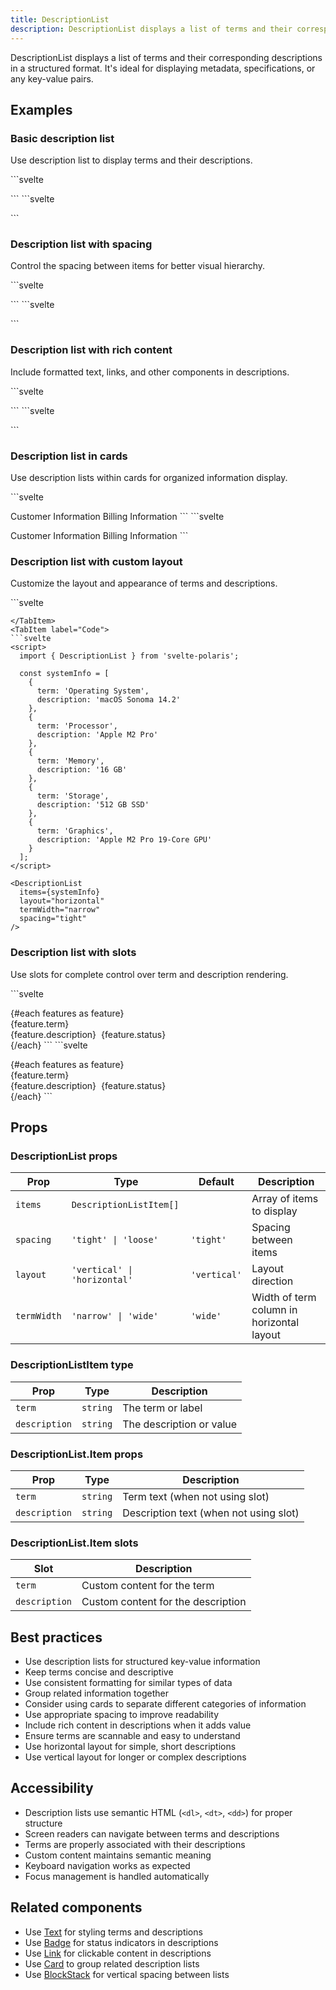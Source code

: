 ```yaml
---
title: DescriptionList
description: DescriptionList displays a list of terms and their corresponding descriptions in a structured format.
---
```



DescriptionList displays a list of terms and their corresponding descriptions in a structured format. It's ideal for displaying metadata, specifications, or any key-value pairs.

## Examples

### Basic description list

Use description list to display terms and their descriptions.

<Tabs>
<TabItem label="Preview">
```svelte
<script>
  import { DescriptionList } from 'svelte-polaris';

  const items = [
    {
      term: 'Order number',
      description: '#1001'
    },
    {
      term: 'Customer',
      description: 'John Smith'
    },
    {
      term: 'Status',
      description: 'Fulfilled'
    },
    {
      term: 'Total',
      description: '$125.00'
    }
  ];
</script>

<DescriptionList items={items} />
```
</TabItem>
<TabItem label="Code">
```svelte
<script>
  import { DescriptionList } from 'svelte-polaris';

  const items = [
    {
      term: 'Order number',
      description: '#1001'
    },
    {
      term: 'Customer',
      description: 'John Smith'
    },
    {
      term: 'Status',
      description: 'Fulfilled'
    },
    {
      term: 'Total',
      description: '$125.00'
    }
  ];
</script>

<DescriptionList items={items} />
```
</TabItem>
</Tabs>

### Description list with spacing

Control the spacing between items for better visual hierarchy.

<Tabs>
<TabItem label="Preview">
```svelte
<script>
  import { DescriptionList } from 'svelte-polaris';

  const productSpecs = [
    {
      term: 'Dimensions',
      description: '10" × 8" × 2"'
    },
    {
      term: 'Weight',
      description: '1.5 lbs'
    },
    {
      term: 'Material',
      description: 'Premium leather'
    },
    {
      term: 'Color',
      description: 'Midnight black'
    },
    {
      term: 'SKU',
      description: 'BAG-001-BLK'
    }
  ];
</script>

<DescriptionList items={productSpecs} spacing="loose" />
```
</TabItem>
<TabItem label="Code">
```svelte
<script>
  import { DescriptionList } from 'svelte-polaris';

  const productSpecs = [
    {
      term: 'Dimensions',
      description: '10" × 8" × 2"'
    },
    {
      term: 'Weight',
      description: '1.5 lbs'
    },
    {
      term: 'Material',
      description: 'Premium leather'
    },
    {
      term: 'Color',
      description: 'Midnight black'
    },
    {
      term: 'SKU',
      description: 'BAG-001-BLK'
    }
  ];
</script>

<DescriptionList items={productSpecs} spacing="loose" />
```
</TabItem>
</Tabs>

### Description list with rich content

Include formatted text, links, and other components in descriptions.

<Tabs>
<TabItem label="Preview">
```svelte
<script>
  import { DescriptionList, Badge, Link, Text } from 'svelte-polaris';

  const orderDetails = [
    {
      term: 'Order status',
      description: '<Badge tone="success">Fulfilled</Badge>'
    },
    {
      term: 'Tracking number',
      description: '<Link url="https://tracking.example.com/123456">123456789</Link>'
    },
    {
      term: 'Shipping address',
      description: `
        <div>
          <Text>John Smith</Text><br>
          <Text>123 Main Street</Text><br>
          <Text>New York, NY 10001</Text>
        </div>
      `
    },
    {
      term: 'Payment method',
      description: '<Text>Visa ending in 4242</Text>'
    }
  ];
</script>

<DescriptionList items={orderDetails} />
```
</TabItem>
<TabItem label="Code">
```svelte
<script>
  import { DescriptionList, Badge, Link, Text } from 'svelte-polaris';

  const orderDetails = [
    {
      term: 'Order status',
      description: '<Badge tone="success">Fulfilled</Badge>'
    },
    {
      term: 'Tracking number',
      description: '<Link url="https://tracking.example.com/123456">123456789</Link>'
    },
    {
      term: 'Shipping address',
      description: `
        <div>
          <Text>John Smith</Text><br>
          <Text>123 Main Street</Text><br>
          <Text>New York, NY 10001</Text>
        </div>
      `
    },
    {
      term: 'Payment method',
      description: '<Text>Visa ending in 4242</Text>'
    }
  ];
</script>

<DescriptionList items={orderDetails} />
```
</TabItem>
</Tabs>

### Description list in cards

Use description lists within cards for organized information display.

<Tabs>
<TabItem label="Preview">
```svelte
<script>
  import { DescriptionList, Card, BlockStack, Text } from 'svelte-polaris';

  const customerInfo = [
    {
      term: 'Name',
      description: 'Sarah Johnson'
    },
    {
      term: 'Email',
      description: 'sarah.johnson@example.com'
    },
    {
      term: 'Phone',
      description: '+1 (555) 123-4567'
    },
    {
      term: 'Member since',
      description: 'January 2023'
    }
  ];

  const billingInfo = [
    {
      term: 'Payment method',
      description: 'Mastercard ending in 8765'
    },
    {
      term: 'Billing address',
      description: '456 Oak Avenue, Los Angeles, CA 90210'
    },
    {
      term: 'Next billing date',
      description: 'March 15, 2024'
    }
  ];
</script>

<BlockStack gap="400">
  <Card>
    <BlockStack gap="300">
      <Text variant="headingMd">Customer Information</Text>
      <DescriptionList items={customerInfo} />
    </BlockStack>
  </Card>

  <Card>
    <BlockStack gap="300">
      <Text variant="headingMd">Billing Information</Text>
      <DescriptionList items={billingInfo} />
    </BlockStack>
  </Card>
</BlockStack>
```
</TabItem>
<TabItem label="Code">
```svelte
<script>
  import { DescriptionList, Card, BlockStack, Text } from 'svelte-polaris';

  const customerInfo = [
    {
      term: 'Name',
      description: 'Sarah Johnson'
    },
    {
      term: 'Email',
      description: 'sarah.johnson@example.com'
    },
    {
      term: 'Phone',
      description: '+1 (555) 123-4567'
    },
    {
      term: 'Member since',
      description: 'January 2023'
    }
  ];

  const billingInfo = [
    {
      term: 'Payment method',
      description: 'Mastercard ending in 8765'
    },
    {
      term: 'Billing address',
      description: '456 Oak Avenue, Los Angeles, CA 90210'
    },
    {
      term: 'Next billing date',
      description: 'March 15, 2024'
    }
  ];
</script>

<BlockStack gap="400">
  <Card>
    <BlockStack gap="300">
      <Text variant="headingMd">Customer Information</Text>
      <DescriptionList items={customerInfo} />
    </BlockStack>
  </Card>

  <Card>
    <BlockStack gap="300">
      <Text variant="headingMd">Billing Information</Text>
      <DescriptionList items={billingInfo} />
    </BlockStack>
  </Card>
</BlockStack>
```
</TabItem>
</Tabs>

### Description list with custom layout

Customize the layout and appearance of terms and descriptions.

<Tabs>
<TabItem label="Preview">
```svelte
<script>
  import { DescriptionList } from 'svelte-polaris';

  const systemInfo = [
    {
      term: 'Operating System',
      description: 'macOS Sonoma 14.2'
    },
    {
      term: 'Processor',
      description: 'Apple M2 Pro'
    },
    {
      term: 'Memory',
      description: '16 GB'
    },
    {
      term: 'Storage',
      description: '512 GB SSD'
    },
    {
      term: 'Graphics',
      description: 'Apple M2 Pro 19-Core GPU'
    }
  ];
</script>

<DescriptionList 
  items={systemInfo} 
  layout="horizontal"
  termWidth="narrow"
  spacing="tight"
/>
```
</TabItem>
<TabItem label="Code">
```svelte
<script>
  import { DescriptionList } from 'svelte-polaris';

  const systemInfo = [
    {
      term: 'Operating System',
      description: 'macOS Sonoma 14.2'
    },
    {
      term: 'Processor',
      description: 'Apple M2 Pro'
    },
    {
      term: 'Memory',
      description: '16 GB'
    },
    {
      term: 'Storage',
      description: '512 GB SSD'
    },
    {
      term: 'Graphics',
      description: 'Apple M2 Pro 19-Core GPU'
    }
  ];
</script>

<DescriptionList 
  items={systemInfo} 
  layout="horizontal"
  termWidth="narrow"
  spacing="tight"
/>
```
</TabItem>
</Tabs>

### Description list with slots

Use slots for complete control over term and description rendering.

<Tabs>
<TabItem label="Preview">
```svelte
<script>
  import { DescriptionList, Text, Badge, Icon } from 'svelte-polaris';

  const features = [
    {
      term: 'SSL Certificate',
      description: 'Active',
      status: 'success',
      icon: 'LockIcon'
    },
    {
      term: 'Backup',
      description: 'Daily at 2:00 AM',
      status: 'info',
      icon: 'ArchiveIcon'
    },
    {
      term: 'Monitoring',
      description: 'Enabled',
      status: 'success',
      icon: 'EyeIcon'
    },
    {
      term: 'CDN',
      description: 'Not configured',
      status: 'warning',
      icon: 'GlobeIcon'
    }
  ];
</script>

<DescriptionList>
  {#each features as feature}
    <DescriptionList.Item>
      <svelte:fragment slot="term">
        <div style="display: flex; align-items: center; gap: 0.5rem;">
          <Icon source={feature.icon} />
          <Text>{feature.term}</Text>
        </div>
      </svelte:fragment>
      <svelte:fragment slot="description">
        <div style="display: flex; align-items: center; gap: 0.5rem;">
          <Text>{feature.description}</Text>
          <Badge tone={feature.status} size="small">
            {feature.status}
          </Badge>
        </div>
      </svelte:fragment>
    </DescriptionList.Item>
  {/each}
</DescriptionList>
```
</TabItem>
<TabItem label="Code">
```svelte
<script>
  import { DescriptionList, Text, Badge, Icon } from 'svelte-polaris';

  const features = [
    {
      term: 'SSL Certificate',
      description: 'Active',
      status: 'success',
      icon: 'LockIcon'
    },
    {
      term: 'Backup',
      description: 'Daily at 2:00 AM',
      status: 'info',
      icon: 'ArchiveIcon'
    },
    {
      term: 'Monitoring',
      description: 'Enabled',
      status: 'success',
      icon: 'EyeIcon'
    },
    {
      term: 'CDN',
      description: 'Not configured',
      status: 'warning',
      icon: 'GlobeIcon'
    }
  ];
</script>

<DescriptionList>
  {#each features as feature}
    <DescriptionList.Item>
      <svelte:fragment slot="term">
        <div style="display: flex; align-items: center; gap: 0.5rem;">
          <Icon source={feature.icon} />
          <Text>{feature.term}</Text>
        </div>
      </svelte:fragment>
      <svelte:fragment slot="description">
        <div style="display: flex; align-items: center; gap: 0.5rem;">
          <Text>{feature.description}</Text>
          <Badge tone={feature.status} size="small">
            {feature.status}
          </Badge>
        </div>
      </svelte:fragment>
    </DescriptionList.Item>
  {/each}
</DescriptionList>
```
</TabItem>
</Tabs>

## Props

### DescriptionList props

| Prop | Type | Default | Description |
|------|------|---------|-------------|
| `items` | `DescriptionListItem[]` | | Array of items to display |
| `spacing` | `'tight' \| 'loose'` | `'tight'` | Spacing between items |
| `layout` | `'vertical' \| 'horizontal'` | `'vertical'` | Layout direction |
| `termWidth` | `'narrow' \| 'wide'` | `'wide'` | Width of term column in horizontal layout |

### DescriptionListItem type

| Prop | Type | Description |
|------|------|-------------|
| `term` | `string` | The term or label |
| `description` | `string` | The description or value |

### DescriptionList.Item props

| Prop | Type | Description |
|------|------|-------------|
| `term` | `string` | Term text (when not using slot) |
| `description` | `string` | Description text (when not using slot) |

### DescriptionList.Item slots

| Slot | Description |
|------|-------------|
| `term` | Custom content for the term |
| `description` | Custom content for the description |

## Best practices

- Use description lists for structured key-value information
- Keep terms concise and descriptive
- Use consistent formatting for similar types of data
- Group related information together
- Consider using cards to separate different categories of information
- Use appropriate spacing to improve readability
- Include rich content in descriptions when it adds value
- Ensure terms are scannable and easy to understand
- Use horizontal layout for simple, short descriptions
- Use vertical layout for longer or complex descriptions

## Accessibility

- Description lists use semantic HTML (`<dl>`, `<dt>`, `<dd>`) for proper structure
- Screen readers can navigate between terms and descriptions
- Terms are properly associated with their descriptions
- Custom content maintains semantic meaning
- Keyboard navigation works as expected
- Focus management is handled automatically

## Related components

- Use [Text](/getting-started/text) for styling terms and descriptions
- Use [Badge](/getting-started/badge) for status indicators in descriptions
- Use [Link](/getting-started/link) for clickable content in descriptions
- Use [Card](/getting-started/card) to group related description lists
- Use [BlockStack](/getting-started/block-stack) for vertical spacing between lists
